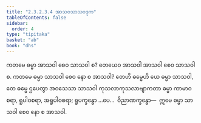 ```yaml
---
title: "2.3.2.3.4 အာသဝသာသဝဒုက"
tableOfContents: false
sidebar:
  order: 4
type: "tipitaka"
basket: "ab"
book: "dhs"
---
```



<DynamicBreadcrumb />

<Division number="1112" book="dhs">

<Paragraph number="1803" book="dhs">
ကတမေ ဓမ္မာ အာသဝါ စေဝ သာသဝါ စ? တေယေဝ အာသဝါ အာသဝါ စေဝ သာသဝါ စ.
</Paragraph>

</Division>
<Division number="1113" book="dhs">

<Paragraph number="1804" book="dhs">
ကတမေ ဓမ္မာ သာသဝါ စေဝ နော စ အာသဝါ? တေဟိ ဓမ္မေဟိ ယေ ဓမ္မာ သာသဝါ, တေ ဓမ္မေ ဌပေတွာ အဝသေသာ သာသဝါ ကုသလာကုသလာဗျာကတာ ဓမ္မာ ကာမာဝစရာ, ရူပါဝစရာ, အရူပါဝစရာ; ရူပက္ခန္ဓော …ပေ…  ဝိညာဏက္ခန္ဓော—  ဣမေ ဓမ္မာ သာသဝါ စေဝ နော စ အာသဝါ.
</Paragraph>
</Division>